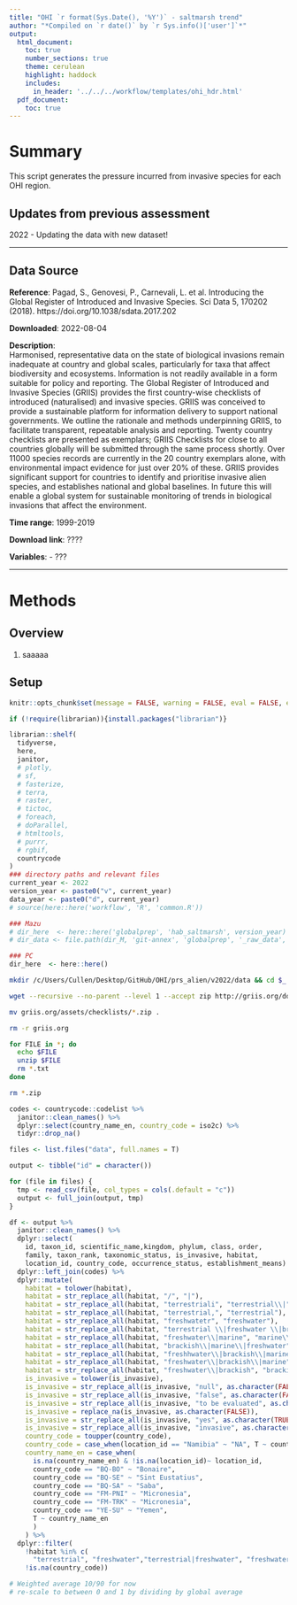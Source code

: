 ---
title: "OHI `r format(Sys.Date(), '%Y')` - saltmarsh trend"
author: "*Compiled on `r date()` by `r Sys.info()['user']`*"
output: 
  html_document:
    toc: true
    number_sections: true
    theme: cerulean
    highlight: haddock
    includes: 
      in_header: '../../../workflow/templates/ohi_hdr.html'
  pdf_document:
    toc: true
---

# Summary

This script generates the pressure incurred from invasive species for each OHI region. 

## Updates from previous assessment

2022 - Updating the data with new dataset!

***

## Data Source 

**Reference**: Pagad, S., Genovesi, P., Carnevali, L. et al. Introducing the Global Register of Introduced and Invasive Species. Sci Data 5, 170202 (2018). https://doi.org/10.1038/sdata.2017.202

**Downloaded**: 2022-08-04

**Description**:  
Harmonised, representative data on the state of biological invasions remain inadequate at country and global scales, particularly for taxa that affect biodiversity and ecosystems. Information is not readily available in a form suitable for policy and reporting. The Global Register of Introduced and Invasive Species (GRIIS) provides the first country-wise checklists of introduced (naturalised) and invasive species. GRIIS was conceived to provide a sustainable platform for information delivery to support national governments. We outline the rationale and methods underpinning GRIIS, to facilitate transparent, repeatable analysis and reporting. Twenty country checklists are presented as exemplars; GRIIS Checklists for close to all countries globally will be submitted through the same process shortly. Over 11000 species records are currently in the 20 country exemplars alone, with environmental impact evidence for just over 20% of these. GRIIS provides significant support for countries to identify and prioritise invasive alien species, and establishes national and global baselines. In future this will enable a global system for sustainable monitoring of trends in biological invasions that affect the environment.

**Time range**: 1999-2019

**Download link**: 
????

**Variables**:
- ???

***

# Methods

## Overview

1. saaaaa

## Setup

``` {r setup, eval = FALSE}
knitr::opts_chunk$set(message = FALSE, warning = FALSE, eval = FALSE, echo = TRUE)

if (!require(librarian)){install.packages("librarian")}

librarian::shelf(
  tidyverse,
  here,
  janitor,
  # plotly,
  # sf,
  # fasterize,
  # terra,
  # raster,
  # tictoc,
  # foreach,
  # doParallel,
  # htmltools,
  # purrr, 
  # rgbif,
  countrycode
) 
### directory paths and relevant files
current_year <- 2022
version_year <- paste0("v", current_year)
data_year <- paste0("d", current_year)
# source(here::here('workflow', 'R', 'common.R'))

### Mazu
# dir_here  <- here::here('globalprep', 'hab_saltmarsh', version_year)
# dir_data <- file.path(dir_M, 'git-annex', 'globalprep', '_raw_data', 'global_tidal_wetland_change', data_year)

### PC
dir_here  <- here::here()
```

```{bash}
mkdir /c/Users/Cullen/Desktop/GitHub/OHI/prs_alien/v2022/data && cd $_

wget --recursive --no-parent --level 1 --accept zip http://griis.org/download

mv griis.org/assets/checklists/*.zip .

rm -r griis.org

for FILE in *; do 
  echo $FILE 
  unzip $FILE 
  rm *.txt
done 

rm *.zip
```

```{r}
codes <- countrycode::codelist %>% 
  janitor::clean_names() %>% 
  dplyr::select(country_name_en, country_code = iso2c) %>% 
  tidyr::drop_na()
```

```{r}
files <- list.files("data", full.names = T)

output <- tibble("id" = character())

for (file in files) {
  tmp <- read_csv(file, col_types = cols(.default = "c")) 
  output <- full_join(output, tmp)
}
```


```{r}
df <- output %>%
  janitor::clean_names() %>% 
  dplyr::select(
    id, taxon_id, scientific_name,kingdom, phylum, class, order, 
    family, taxon_rank, taxonomic_status, is_invasive, habitat,
    location_id, country_code, occurrence_status, establishment_means) %>% 
  dplyr::left_join(codes) %>% 
  dplyr::mutate(
    habitat = tolower(habitat),
    habitat = str_replace_all(habitat, "/", "|"),
    habitat = str_replace_all(habitat, "terrestriali", "terrestrial\\|"),
    habitat = str_replace_all(habitat, "terrestrial,", "terrestrial"),
    habitat = str_replace_all(habitat, "freshwatetr", "freshwater"),
    habitat = str_replace_all(habitat, "terrestrial \\|freshwater \\|brackish", "terrestrial\\|freshwater\\|brackish"),
    habitat = str_replace_all(habitat, "freshwater\\|marine", "marine\\|freshwater"),
    habitat = str_replace_all(habitat, "brackish\\|marine\\|freshwater", "marine\\|freshwater\\|brackish"),
    habitat = str_replace_all(habitat, "freshhwater\\|brackish\\|marine", "marine\\|freshwater\\|brackish"),
    habitat = str_replace_all(habitat, "freshwater\\|brackish\\|marine", "marine\\|freshwater\\|brackish"),
    habitat = str_replace_all(habitat, "freshwater\\|brackish", "brackish\\|freshwater"),
    is_invasive = tolower(is_invasive),
    is_invasive = str_replace_all(is_invasive, "null", as.character(FALSE)),
    is_invasive = str_replace_all(is_invasive, "false", as.character(FALSE)),
    is_invasive = str_replace_all(is_invasive, "to be evaluated", as.character(FALSE)),
    is_invasive = replace_na(is_invasive, as.character(FALSE)),
    is_invasive = str_replace_all(is_invasive, "yes", as.character(TRUE)),
    is_invasive = str_replace_all(is_invasive, "invasive", as.character(TRUE)),
    country_code = toupper(country_code),
    country_code = case_when(location_id == "Namibia" ~ "NA", T ~ country_code),
    country_name_en = case_when(
      is.na(country_name_en) & !is.na(location_id)~ location_id,
      country_code == "BQ-BO" ~ "Bonaire",
      country_code == "BQ-SE" ~ "Sint Eustatius",
      country_code == "BQ-SA" ~ "Saba",
      country_code == "FM-PNI" ~ "Micronesia",
      country_code == "FM-TRK" ~ "Micronesia",
      country_code == "YE-SU" ~ "Yemen",
      T ~ country_name_en
      )
    ) %>% 
  dplyr::filter(
    !habitat %in% c(
      "terrestrial", "freshwater","terrestrial|freshwater", "freshwater|terrestrial", "host", NA),
    !is.na(country_code))
```



```{r}
# Weighted average 10/90 for now
# re-scale to between 0 and 1 by dividing by global average
```







